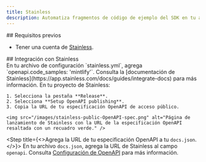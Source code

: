 ```yaml
---
title: Stainless
description: Automatiza fragmentos de código de ejemplo del SDK en tu área de pruebas de la API
---
```


<div id="prerequisites">
  ## Requisitos previos
</div>

* Tener una cuenta de [Stainless](https://app.stainless.com).

<div id="integrate-with-stainless">
  ## Integración con Stainless
</div>

<Steps>
  <Step title="Configura la decoración de OpenAPI en Stainless.">
    En tu archivo de configuración `stainless.yml`, agrega `openapi.code_samples: 'mintlify'`. Consulta la [documentación de Stainless](https://app.stainless.com/docs/guides/integrate-docs) para más información.
  </Step>

  <Step title="Publica la URL de tu especificación OpenAPI.">
    En tu proyecto de Stainless:

    1. Selecciona la pestaña **Release**.
    2. Selecciona **Setup OpenAPI publishing**.
    3. Copia la URL de tu especificación OpenAPI de acceso público.

    <img src="/images/stainless-public-OpenAPI-spec.png" alt="Página de lanzamiento de Stainless con la URL de la especificación OpenAPI resaltada con un recuadro verde." />
  </Step>

  <Step title={<>Agrega la URL de tu especificación OpenAPI a tu <code>docs.json</code>.</>}>
    En tu archivo `docs.json`, agrega la URL de Stainless al campo `openapi`. Consulta [Configuración de OpenAPI](/es/api-playground/openapi-setup) para más información.
  </Step>
</Steps>
